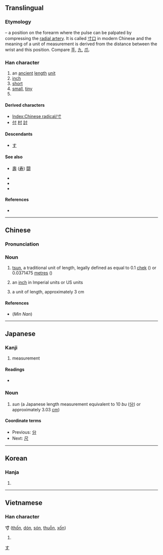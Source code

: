 {{character info/new}}
{{also|手|吋}}
==Translingual==
{{stroke order|type=animate}}

===Etymology===
{{Han etyl}}
{{liushu|i}} – a position on the forearm where the pulse can be palpated by compressing the [[w:radial artery|radial artery]]. It is called [[寸口]] in modern Chinese and the meaning of a unit of measurement is derived from the distance between the wrist and this position. Compare [[手]], [[九]], [[爪]].

===Han character===
{{Han char|rn=41|rad=寸|as=00|sn=3|four=40300|canj=DI}}

# an [[ancient]] [[length]] [[unit]]
# [[inch]]
# [[short]]
# [[small]], [[tiny]]
# {{mul-kangxi radical-def}}

====Derived characters====
* [[Index:Chinese radical/寸]]
* [[付]] [[村]] [[討]]

====Descendants====
* [[す]]

====See also====
* {{l|mul|冠}} [[壽]] ([[寿]]) [[闘]]
* {{l|mul|丈}}
* {{l|mul|尺}}
* {{l|mul|分}}

====References====
* {{Han ref|kx=0293.320|dkj=07411|dj=0581.040|hdz=10503.080|uh=5BF8|ud=23544|bh=A46F|bd=42095}}

[[Category:Han characters from which hiragana were derived|す]]

----

==Chinese==
{{zh-forms}}

===Pronunciation===
{{zh-pron
|m=cùn
|c=cyun3
|h=pfs=chhùn
|mn=chhùn/xm:chhǹg
|mn_note=chhùn - literary; chhǹg - vernacular
|w=
|mc=y
|oc=y
|ma=Zh-cùn.ogg
|cat=n
}}

===Noun===
{{zh-noun}}

# {{lb|zh|Hong Kong}} [[tsun]], a traditional unit of length, legally defined as equal to 0.1 [[chek]] ({{zh-l|尺}}) or 0.0371475 [[metre]]s ({{zh-l|米}})
# {{lb|zh|slang|North American Cantonese}} an [[inch]] in Imperial units or US units
# {{lb|zh|Taiwan|}} a unit of length, approximately 3&nbsp;cm

====References====
* (''Min Nan'') {{thcwd|202}}

{{zh-cat|Elementary}}

----

==Japanese==

===Kanji===
{{ja-kanji|grade=6|rs=寸00}}

# measurement

====Readings====
* {{ja-readings
|goon=[[すん]] (sun)
|kanon={{non-joyo-reading}} [[そん]] (son)
|kun={{non-joyo-reading}} [[はかる]] (hakaru), {{non-joyo-reading}} [[とき]] (toki), {{non-joyo-reading}} [[き]] (ki)}}

===Noun===
{{ja-noun|すん}}

# ''sun'' (a Japanese length measurement equivalent to 10 ''bu'' ([[分]]) or approximately 3.03 [[cm]])

====Coordinate terms====
* Previous: [[分]]
* Next: [[尺]]

----

==Korean==

===Hanja===
{{ko-hanja|hangeul=촌|rv=chon|mr=ch'on|y=chon|eumhun=마디|ehrv=madi|ehmr=madi|ehy=mati}}

# {{defn|lang=ko|sort=寸00}}

----

==Vietnamese==

===Han character===
'''寸''' ([[thốn]], [[dón]], [[són]], [[thuỗn]], [[xốn]])

# {{defn|lang=vi}}

[[Category:CJKV radicals| ]]